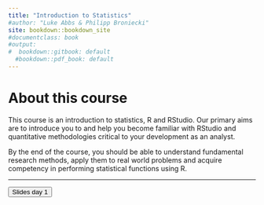 ```yaml
---
title: "Introduction to Statistics"
#author: "Luke Abbs & Philipp Broniecki"
site: bookdown::bookdown_site
#documentclass: book
#output:
#  bookdown::gitbook: default
  #bookdown::pdf_book: default
---
```


# About this course {-}

This course is an introduction to statistics, R and RStudio. Our primary aims are to introduce you to and help you become familiar with RStudio and quantitative methodologies critical to your development as an analyst.

By the end of the course, you should be able to understand fundamental research methods, apply them to real world problems and acquire competency in performing statistical functions using R.


----

<div class="container btn-container">
  <button type = "button" class = "btn btn-lg btn-primary" onclick="window.open('https://github.com/philippbroniecki/statistics1/raw/master/admin/slides day 1.pdf');">Slides day 1</button>
</div>
